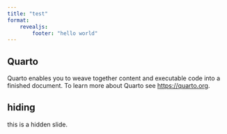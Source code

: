 ```yaml
---
title: "test"
format:
    revealjs:
        footer: "hello world"
---
```


## Quarto

Quarto enables you to weave together content and executable code into a finished document. To learn more about Quarto see <https://quarto.org>.

## hiding {visibility="hidden"}

this is a hidden slide.


